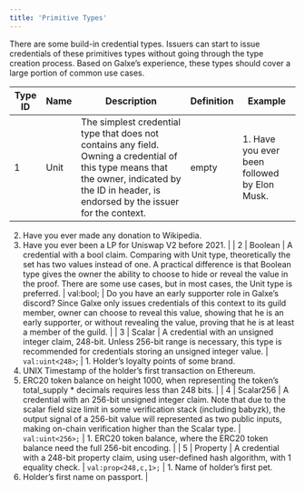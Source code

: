 ```yaml
---
title: 'Primitive Types'
---
```


There are some build-in credential types. Issuers can start to issue credentials of these primitives types without going through the type creation process. Based on Galxe’s experience, these types should cover a large portion of common use cases.

| Type ID | Name | Description                                                                                                                                                                                     | Definition | Example                                      |
| ------- | ---- | ----------------------------------------------------------------------------------------------------------------------------------------------------------------------------------------------- | ---------- | -------------------------------------------- |
| 1       | Unit | The simplest credential type that does not contains any field. Owning a credential of this type means that the owner, indicated by the ID in header, is endorsed by the issuer for the context. | empty      | 1. Have you ever been followed by Elon Musk. |

2. Have you ever made any donation to Wikipedia.
3. Have you ever been a LP for Uniswap V2 before 2021. |
   | 2 | Boolean | A credential with a bool claim. Comparing with Unit type, theoretically the set has two values instead of one. A practical difference is that Boolean type gives the owner the ability to choose to hide or reveal the value in the proof. There are some use cases, but in most cases, the Unit type is preferred. | val:bool; | Do you have an early supporter role in Galxe’s discord?
   Since Galxe only issues credentials of this context to its guild member, owner can choose to reveal this value, showing that he is an early supporter, or without revealing the value, proving that he is at least a member of the guild. |
   | 3 | Scalar | A credential with an unsigned integer claim, 248-bit. Unless 256-bit range is necessary, this type is recommended for credentials storing an unsigned integer value. | `val:uint<248>`; | 1. Holder’s loyalty points of some brand.
4. UNIX Timestamp of the holder’s first transaction on Ethereum.
5. ERC20 token balance on height 1000, when representing the token’s total_supply \* decimals requires less than 248 bits. |
   | 4 | Scalar256 | A credential with an 256-bit unsigned integer claim. Note that due to the scalar field size limit in some verification stack (including babyzk), the output signal of a 256-bit value will represented as two public inputs, making on-chain verification higher than the Scalar type. | `val:uint<256>;` | 1. ERC20 token balance, where the ERC20 token balance need the full 256-bit encoding. |
   | 5 | Property | A credential with a 248-bit property claim, using user-defined hash algorithm, with 1 equality check. | `val:prop<248,c,1>;` | 1. Name of holder’s first pet.
6. Holder’s first name on passport. |
